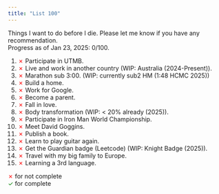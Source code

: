 ```yaml
---
title: "List 100"
---
```

Things I want to do before I die. Please let me know if you have any recommendation.<br>
Progress as of Jan 23, 2025: 0/100.<br>

1. <span style="color:red;">✗</span> Participate in UTMB.
2. <span style="color:red;">✗</span> Live and work in another country (WIP: Australia (2024-Present)).
3. <span style="color:red;">✗</span> Marathon sub 3:00. (WIP: currently sub2 HM (1:48 HCMC 2025))
4. <span style="color:red;">✗</span> Build a home.
5. <span style="color:red;">✗</span> Work for Google.
6. <span style="color:red;">✗</span> Become a parent.
7. <span style="color:red;">✗</span> Fall in love.
8. <span style="color:red;">✗</span> Body transformation (WIP: < 20% already (2025)).
9. <span style="color:red;">✗</span> Participate in Iron Man World Championship.
10. <span style="color:red;">✗</span> Meet David Goggins.
11. <span style="color:red;">✗</span> Publish a book.
12. <span style="color:red;">✗</span> Learn to play guitar again.
13. <span style="color:red;">✗</span> Get the Guardian badge (Leetcode) (WIP: Knight Badge (2025)).
14. <span style="color:red;">✗</span> Travel with my big family to Europe.
15. <span style="color:red;">✗</span> Learning a 3rd language.

<span style="color:red;">✗</span> for not complete <br>
<span style="color:green;">✓</span> for complete
